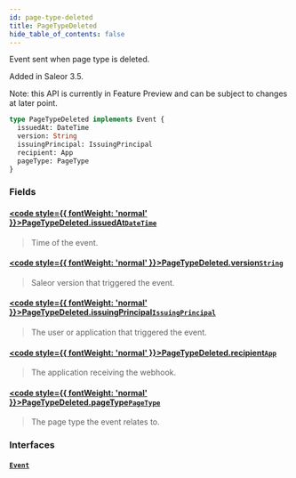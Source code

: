 ```yaml
---
id: page-type-deleted
title: PageTypeDeleted
hide_table_of_contents: false
---
```








Event sent when page type is deleted.

Added in Saleor 3.5.

Note: this API is currently in Feature Preview and can be subject to changes at later point.

```graphql
type PageTypeDeleted implements Event {
  issuedAt: DateTime
  version: String
  issuingPrincipal: IssuingPrincipal
  recipient: App
  pageType: PageType
}
```


### Fields

#### [<code style={{ fontWeight: 'normal' }}>PageTypeDeleted.<b>issuedAt</b></code>](#)<Bullet />[`DateTime`](../../../developer/api-reference/scalars/date-time) <Badge class="secondary" text="scalar"/>
> Time of the event.
> 

#### [<code style={{ fontWeight: 'normal' }}>PageTypeDeleted.<b>version</b></code>](#)<Bullet />[`String`](../../../developer/api-reference/scalars/string) <Badge class="secondary" text="scalar"/>
> Saleor version that triggered the event.
> 

#### [<code style={{ fontWeight: 'normal' }}>PageTypeDeleted.<b>issuingPrincipal</b></code>](#)<Bullet />[`IssuingPrincipal`](../../../developer/api-reference/unions/issuing-principal) <Badge class="secondary" text="union"/>
> The user or application that triggered the event.
> 

#### [<code style={{ fontWeight: 'normal' }}>PageTypeDeleted.<b>recipient</b></code>](#)<Bullet />[`App`](../../../developer/api-reference/objects/app) <Badge class="secondary" text="object"/>
> The application receiving the webhook.
> 

#### [<code style={{ fontWeight: 'normal' }}>PageTypeDeleted.<b>pageType</b></code>](#)<Bullet />[`PageType`](../../../developer/api-reference/objects/page-type) <Badge class="secondary" text="object"/>
> The page type the event relates to.
> 

### Interfaces

#### [`Event`](../../../developer/api-reference/interfaces/event) <Badge class="secondary" text="interface"/>
> 
> 





